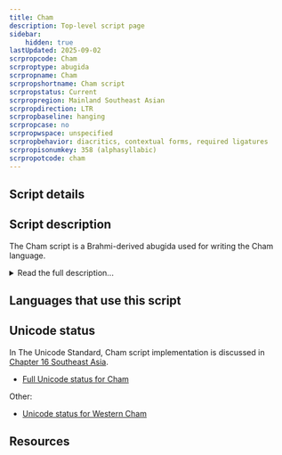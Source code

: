 ```yaml
---
title: Cham
description: Top-level script page
sidebar:
    hidden: true
lastUpdated: 2025-09-02
scrpropcode: Cham
scrproptype: abugida
scrpropname: Cham
scrpropshortname: Cham script
scrpropstatus: Current
scrpropregion: Mainland Southeast Asian
scrpropdirection: LTR
scrpropbaseline: hanging
scrpropcase: no
scrpropwspace: unspecified
scrpropbehavior: diacritics, contextual forms, required ligatures
scrpropisonumkey: 358 (alphasyllabic)
scrpropotcode: cham
---
```



## Script details

<ScriptDetails />

## Script description

The Cham script is a Brahmi-derived abugida used for writing the Cham language.

<details>
<summary>Read the full description...</summary>There are two major dialects of Cham, spoken collectively by about 230,000 people in two isolated groups in Vietnam and Cambodia, both of which once had a thriving literary tradition dating from the 8th century. The Cambodian Cham population used to be much larger, but it is estimated that up to 500,000 died as a result of the Khmer Rouge's policies in the 1970s. Under this regime the Cham were also forced to use the Cambodian language exclusively.

The script is written from left to right. The letters hang from the [baseline](/reference/glossary#baseline). Syllables in the Cham language follow a strict CV(C) pattern. Most syllable-final consonants are represented by extending the right-most stroke of the symbol as shown in the example below, but some are modified by a diacritic. One consonant character can be used at the beginning or end of the syllable without any change in form.

<span style='color: red'>_Missing image: ChamGa.png_</span>

With the exception of nasals, each consonant contains an inherent [a] vowel. Nasal consonants inherently contain the vowel [ɨ]. In each case, the inherent vowel can be overridden by the addition of 17 vowel diacritics. Of these vowels, 6 can also take a 'full' (non-diacritical) form when they occur at the start of a syllable. The remaining 11 are represented syllable-initially by means of the independent 'a' vowel modified with the appropriate vowel diacritic.

There are four glides in the Cham phonemic inventory; these are each represented in writing with an independent symbol when they occur at the start of a syllable, but they also have a ligating form which can be added to another consonant to produce [kja], [pla], [swa] etc.

<span style='color: red'>_Missing image: ChamGlide.png_</span>

Numerals 0-9 are also represented in the Cham script.

Speakers of the Eastern and Western dialects use distinct styles of the script, with the Eastern dialect being written in a more rounded style (known as _akhăr thrah_) and the Western dialect in a more fluid style. Currently, the Cham script is used much more widely by speakers of Eastern Cham; the majority of Western Cham speakers are Muslims and use an adaptation of the Arabic script alongside Cham. In Vietnam, where the Eastern dialect is predominantly spoken, bilingual education in Vietnamese and Cham exists at primary school level, and textbooks have been published using the script.
</details>

## Languages that use this script

<WsList script='Cham' wsMax='5' />

## Unicode status

In The Unicode Standard, Cham script implementation is discussed in [Chapter 16 Southeast Asia](http://www.unicode.org/versions/latest/ch16.pdf).

- [Full Unicode status for Cham](/scrlang/unicode/cham-unicode.md)

Other:

- [Unicode status for Western Cham](/scrlang/unicode/z-western-cham-unicode.md)


## Resources

<ScriptResources detailSummary='seemore' />

